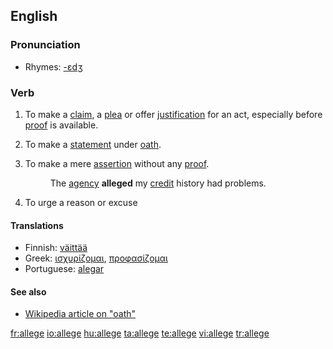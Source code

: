 ==English==

===Pronunciation===
*Rhymes: [[Rhymes:English:-ɛdʒ|-ɛdʒ]]

===Verb===
{{en-verb|alleg|ing}}

# {{transitive}} To make a [[claim]], a [[plea]] or offer [[justification]] for an act, especially before [[proof]] is available.
# {{transitive}} To make a [[statement]] under [[oath]].
# {{transitive}} To make a mere [[assertion]] without any [[proof]].
#: The [[agency]] '''alleged''' my [[credit]] history had problems.
# {{transitive}} To urge a reason or excuse

====Translations====
*Finnish: [[väittää]]
*Greek: [[ισχυρίζομαι]], [[προφασίζομαι]]
*Portuguese: [[alegar]]

====See also====
*[[:w:oath|Wikipedia article on "oath"]]

[[fr:allege]]
[[io:allege]]
[[hu:allege]]
[[ta:allege]]
[[te:allege]]
[[vi:allege]]
[[tr:allege]]
